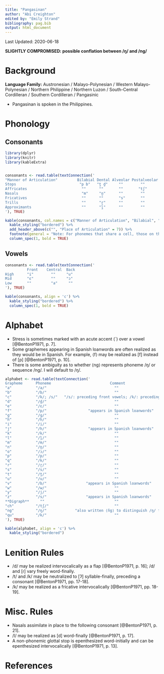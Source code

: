 ```yaml
---
title: "Pangasinan"
author: "Abi Creighton"
edited by: "Emily Strand"
bibliography: pag.bib
output: html_document
---
```


Last Updated: 2020-06-18

**SLIGHTLY COMPROMISED: possible conflation between /ŋ/ and /nɡ/**

# Background

**Language Family:** Austronesian / Malayo-Polynesian / Western Malayo-Polynesian / Northern Philippine / Northern Luzon / South-Central Cordilleran / Southern Cordilleran / Pangasinic

* Pangasinan is spoken in the Philippines.

# Phonology

## Consonants

```r

library(dplyr)
library(knitr)
library(kableExtra)


consonants <- read.table(textConnection('
"Manner of Articulation"         Bilabial Dental Alveolar Postalveolar Palatal Velar Glottal      
Stops                             "p b"   "t̪ d̪"     ""        ""         ""    "k ɡ"   ""       
Affricates                         ""      ""       ""       "tʃ"        ""     ""     ""
Nasals                             "m"     "n̪"      ""        ""         ""     "ŋ"    ""   
Fricatives                         ""      ""       "s"       ""         ""     ""     "h"    
Trills                             ""      "r̪"      ""        ""         ""     ""     ""   
Approximants                       ""      "l̪"      ""        ""         "j"    "w"    ""   
'), TRUE)

kable(consonants, col.names = c("Manner of Articulation", "Bilabial", "Dental", "Alveolar", "Postalveolar", "Palatal", "Velar", "Glottal"), align = 'c') %>%
  kable_styling("bordered") %>%
  add_header_above(c("", "Place of Articulation" = 7)) %>%
  footnote(general = "Note: For phonemes that share a cell, those on the left are voiceless and those on the right are voiced.", general_title = "") %>%
  column_spec(1, bold = TRUE)
```

## Vowels

```r
consonants <- read.table(textConnection('
          Front    Central  Back
High      "i"        ""     "u"
Mid       "ɛ"        ""     "ɔ"
Low       ""         "a"     ""
'), TRUE)

kable(consonants, align = 'c') %>%
  kable_styling("bordered") %>%
  column_spec(1, bold = TRUE)
```

# Alphabet

* Stress is sometimes marked with an acute accent (´) over a vowel [@BentonP1971, p. 7].
* Some graphemes appearing in Spanish loanwords are often realized as they would be in Spanish. For example, ⟨f⟩ may be realized as [f] instead of [p] [@BentonP1971, p. 10].
* There is some ambiguity as to whether ⟨ng⟩ represents phoneme /ŋ/ or sequence /nɡ/. I will default to /ŋ/.

```r

alphabet <- read.table(textConnection('
Grapheme      Phoneme                           Comment
"a"           "/a/"                               ""
"b"           "/b/"                               ""
"c"           "/k/; /s/"   "/s/: preceding front vowels; /k/: preceding back vowels"
"d"           "/d̪/"                               ""
"e"           "/ɛ/"                               ""
"f"           "/p/"                   "appears in Spanish loanwords"
"g"           "/ɡ/"                               ""
"h"           "/h/"                               ""
"i"           "/i/"                               ""
"j"           "/h/"                   "appears in Spanish loanwords"
"k"           "/k/"                               ""
"l"           "/l̪/"                               ""
"m"           "/m/"                               ""
"n"           "/n̪/"                               ""
"o"           "/ɔ/"                               ""
"p"           "/p/"                               ""
"q"           "/k/"                               ""
"r"           "/r̪/"                               ""
"s"           "/s/"                               ""
"t"           "/t̪/"                               ""
"u"           "/u/"                               ""
"v"           "/b/"                  "appears in Spanish loanwords"
"w"           "/w/"                               ""
"y"           "/j/"                               ""
"z"           "/s/"                  "appears in Spanish loanwords"
**Digraph**     ""                                ""
"ch"          "/tʃ/"                              ""
"ng"          "/ŋ/"             "also written ⟨ñg⟩ to distinguish /ŋ/ from /nɡ/ - however, this is not present in the Crúbadán corpus"
"qu"          "/k/"                               ""
'), TRUE)

kable(alphabet, align = 'c') %>%
  kable_styling("bordered")
```

# Lenition Rules

* /d/ may be realized intervocalically as a flap [@BentonP1971, p. 16]; /d/ and [ɾ] vary freely word-finally.
* /t/ and /k/ may be neutralized to [ʔ] syllable-finally, preceding a consonant [@BentonP1971, pp. 17-18].
* /k/ may be realized as a fricative intervocalically [@BentonP1971, pp. 18-19].

# Misc. Rules

* Nasals assimilate in place to the following consonant [@BentonP1971, p. 21].
* /l/ may be realized as [d] word-finally [@BentonP1971, p. 17].
* A non-phonemic glottal stop is epenthesized word-initially and can be epenthesized intervocalically [@BentonP1971, p. 13].

# References
